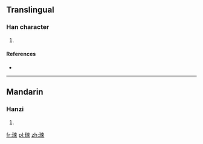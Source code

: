 ==Translingual==

===Han character===
{{Han char|rn=96|rad=玉|as=08|sn=12|four=|canj=MGDOO}}

# {{defn|Han|sort=玉08}}

====References====
* {{Han ref|kx=0734.120|dkj=21050|dj=1146.170|hdz=21120.110|uh=741C|ud=29724}}

----

==Mandarin==

===Hanzi===
{{cmn-hanzi|pin=[[lái]] ([[lai2]])|wg=lai<sup>2</sup>}}

# {{defn|lang=cmn|sort=玉08}}

[[fr:琜]]
[[pl:琜]]
[[zh:琜]]